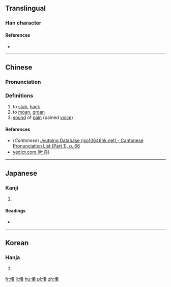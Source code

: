 ==Translingual==

===Han character===
{{Han char|rn=9|rad=人|as=08|sn=10|four=|canj=OKKB,XOKKB|ids=⿰亻肴}}

====References====
* {{Han ref|kx=0107.070|dkj=00749|dj=0227.170|hdz=10181.020|uh=5004|ud=20484}}

----

==Chinese==
{{zh-forms}}

===Pronunciation===
{{zh-pron
|m=yáo
|c=haau4
|mc=y
|oc=y
|ma=
|cat=v,n
}}

===Definitions===
# to [[stab]], [[hack]]
# to [[moan]], [[groan]]
# [[sound]] of [[pain]] (pained [[voice]])

====References====
*(''Cantonese'') [http://www.iso10646hk.net/jp/document/download.jsp Jyutping Database (iso10646hk.net) - Cantonese Pronunciation List (Part 1), p. 66]
*[http://yedict.com/htm/50/5004.htm yedict.com (叶典)]

----

==Japanese==

===Kanji===
{{ja-kanji|grade=|rs=人08}}

# {{defn|lang=ja|sort=人08}}

====Readings====
* {{ja-readings|on=[[こう]] (kō), [[ぎょう]] (gyō), [[かい]] (kai), [[え]] (e)|kun=[[もとる]] (motoru), [[そこなう]] (sokonau)}}

----

==Korean==

===Hanja===
{{ko-hanja|hangeul=효|rv=hyo|mr=hyo}}

# {{defn|lang=ko|sort=人08}}

[[fr:倄]]
[[li:倄]]
[[hu:倄]]
[[pl:倄]]
[[zh:倄]]